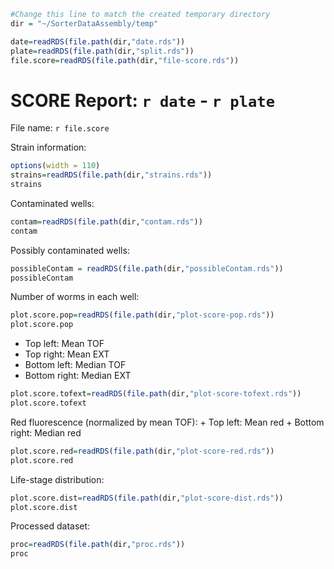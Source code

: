 ```r
#Change this line to match the created temporary directory
dir = "~/SorterDataAssembly/temp"

date=readRDS(file.path(dir,"date.rds"))
plate=readRDS(file.path(dir,"split.rds"))
file.score=readRDS(file.path(dir,"file-score.rds"))
```

SCORE Report: `r date` - `r plate`
========================================================
File name: `r file.score`


Strain information:
```r
options(width = 110)
strains=readRDS(file.path(dir,"strains.rds"))
strains
```


Contaminated wells:
```r
contam=readRDS(file.path(dir,"contam.rds"))
contam
```


Possibly contaminated wells:
```r
possibleContam = readRDS(file.path(dir,"possibleContam.rds"))
possibleContam
```


Number of worms in each well:
```r
plot.score.pop=readRDS(file.path(dir,"plot-score-pop.rds"))
plot.score.pop
```



+ Top left: Mean TOF
+ Top right: Mean EXT
+ Bottom left: Median TOF
+ Bottom right: Median EXT
```r
plot.score.tofext=readRDS(file.path(dir,"plot-score-tofext.rds"))
plot.score.tofext
```



Red fluorescence (normalized by mean TOF):
+ Top left: Mean red
+ Bottom right: Median red
```r
plot.score.red=readRDS(file.path(dir,"plot-score-red.rds"))
plot.score.red
```



Life-stage distribution:
```r
plot.score.dist=readRDS(file.path(dir,"plot-score-dist.rds"))
plot.score.dist
```



Processed dataset:
```r
proc=readRDS(file.path(dir,"proc.rds"))
proc
```


